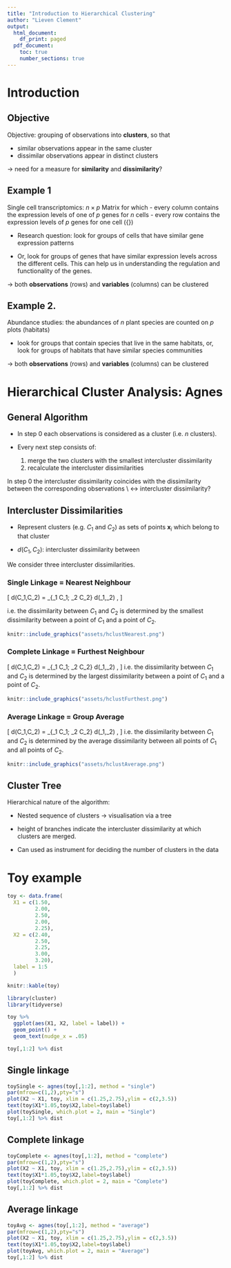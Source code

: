```yaml
---
title: "Introduction to Hierarchical Clustering"
author: "Lieven Clement"
output:
  html_document:
    df_print: paged
  pdf_document:
    toc: true
    number_sections: true
---
```


# Introduction
## Objective

Objective: grouping of observations into **clusters**, so that

- similar observations appear in the same cluster
- dissimilar observations appear in distinct clusters

$\longrightarrow$ need for a measure for **similarity** and **dissimilarity**?


## Example 1

Single cell transcriptomics:  $n \times p$ Matrix for which
  - every column contains the expression levels of one of $p$ genes for $n$ cells
  - every row contains the expression levels of $p$ genes for one cell ({\em sample})

  - Research question: look for groups of cells that have similar gene expression patterns

 - Or, look for groups of genes that have similar expression levels across the different cells. This can
 help us in understanding the regulation and functionality of the genes.

 $\longrightarrow$ both **observations** (rows) and **variables** (columns) can be clustered


## Example 2.

Abundance studies: the abundances of $n$ plant species are counted on $p$ plots (habitats)

  - look for groups that contain species that live in the same habitats, or, look for groups of
 habitats that have similar species communities

$\longrightarrow$ both **observations** (rows) and **variables** (columns) can be clustered


# Hierarchical Cluster Analysis: Agnes

## General Algorithm

- In step 0 each observations is considered as a cluster (i.e. $n$ clusters).

- Every next step consists of:

   1. merge the two clusters with the smallest intercluster dissimilarity
   2. recalculate the intercluster dissimilarities

In step 0 the intercluster dissimilarity coincides with the dissimilarity between the corresponding observations \\
  $\leftrightarrow$ intercluster dissimilarity?

## Intercluster Dissimilarities

- Represent clusters (e.g. $C_1$ and $C_2$)
   as sets of points $\mathbf{x}_i$ which belong to that cluster

- $d(C_1,C_2)$: intercluster dissimilarity between

We consider three intercluster dissimilarities.

### Single Linkage = Nearest Neighbour

\[
  d(C_1,C_2) = \min_{\mathbf{x}_1 \in C_1; \mathbf{x}_2 \in C_2}
  d(\mathbf{x}_1,\mathbf{x}_2) ,
\]

i.e. the dissimilarity between $C_1$ and $C_2$ is determined by the smallest dissimilarity between a point of $C_1$ and a point of $C_2$.

```r
knitr::include_graphics("assets/hclustNearest.png")
```

### Complete Linkage = Furthest Neighbour
   \[
    d(C_1,C_2) = \max_{\mathbf{x}_1 \in C_1; \mathbf{x}_2 \in C_2}
    d(\mathbf{x}_1,\mathbf{x}_2) ,
   \]
   i.e. the dissimilarity between $C_1$ and $C_2$ is determined by the largest dissimilarity between a point of $C_1$ and a
   point of $C_2$.


```r
knitr::include_graphics("assets/hclustFurthest.png")
```

### Average Linkage = Group Average

   \[
    d(C_1,C_2) = \frac{1}{\vert C_1 \vert \vert C_2 \vert}
    \sum_{\mathbf{x}_1 \in C_1; \mathbf{x}_2 \in C_2}
    d(\mathbf{x}_1,\mathbf{x}_2) ,
   \]
   i.e. the dissimilarity between $C_1$ and $C_2$ is determined by the average dissimilarity between all points of $C_1$ and all
   points of $C_2$.

```r
knitr::include_graphics("assets/hclustAverage.png")
```


## Cluster Tree

Hierarchical nature of the algorithm:

- Nested sequence of clusters $\longrightarrow$ visualisation via a tree  


- height of branches indicate the intercluster dissimilarity at which clusters are merged.

- Can used as instrument for deciding the number of clusters in the data


# Toy example


```r
toy <- data.frame(
  X1 = c(1.50,
         2.00,
         2.50,
         2.00,
         2.25),
  X2 = c(2.40,
         2.50,
         2.25,
         3.00,
         3.20),
  label = 1:5
  )

knitr::kable(toy)
```

```r
library(cluster)
library(tidyverse)

toy %>%
  ggplot(aes(X1, X2, label = label)) +
  geom_point() +
  geom_text(nudge_x = .05)

toy[,1:2] %>% dist
```

## Single linkage

```r
toySingle <- agnes(toy[,1:2], method = "single")
par(mfrow=c(1,2),pty="s")
plot(X2 ~ X1, toy, xlim = c(1.25,2.75),ylim = c(2,3.5))
text(toy$X1*1.05,toy$X2,label=toy$label)
plot(toySingle, which.plot = 2, main = "Single")
toy[,1:2] %>% dist
```

## Complete linkage

```r
toyComplete <- agnes(toy[,1:2], method = "complete")
par(mfrow=c(1,2),pty="s")
plot(X2 ~ X1, toy, xlim = c(1.25,2.75),ylim = c(2,3.5))
text(toy$X1*1.05,toy$X2,label=toy$label)
plot(toyComplete, which.plot = 2, main = "Complete")
toy[,1:2] %>% dist
```

## Average linkage

```r
toyAvg <- agnes(toy[,1:2], method = "average")
par(mfrow=c(1,2),pty="s")
plot(X2 ~ X1, toy, xlim = c(1.25,2.75),ylim = c(2,3.5))
text(toy$X1*1.05,toy$X2,label=toy$label)
plot(toyAvg, which.plot = 2, main = "Average")
toy[,1:2] %>% dist
```
